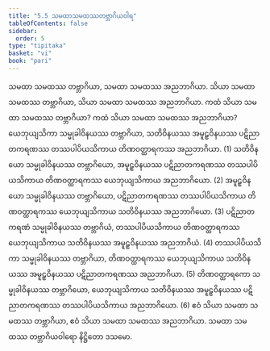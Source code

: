 ```yaml
---
title: "5.5 သမထာသမထဿတဗ္ဘာဂိယဝါရ"
tableOfContents: false
sidebar:
  order: 5
type: "tipitaka"
basket: "vi"
book: "pari"
---
```



<DynamicBreadcrumb />

<Division number="300" book="pari" e="ch" v="5" p="188">

<Paragraph number="1270" book="pari">
သမထာ သမထဿ တဗ္ဘာဂိယာ, သမထာ သမထဿ အညဘာဂိယာ. သိယာ သမထာ သမထဿ တဗ္ဘာဂိယာ, သိယာ သမထာ သမထဿ အညဘာဂိယာ.
</Paragraph>

<Paragraph number="1271" book="pari">
ကထံ သိယာ သမထာ သမထဿ တဗ္ဘာဂိယာ? ကထံ သိယာ သမထာ သမထဿ အညဘာဂိယာ? ယေဘုယျသိကာ သမ္မုခါဝိနယဿ တဗ္ဘာဂိယာ, သတိဝိနယဿ အမူဠှဝိနယဿ ပဋိညာတကရဏဿ တဿပါပိယသိကာယ တိဏဝတ္ထာရကဿ အညဘာဂိယာ. (1)
</Paragraph>

<Paragraph number="1272" book="pari">
သတိဝိနယော သမ္မုခါဝိနယဿ တဗ္ဘာဂိယော, အမူဠှဝိနယဿ ပဋိညာတကရဏဿ တဿပါပိယသိကာယ တိဏဝတ္ထာရကဿ ယေဘုယျသိကာယ အညဘာဂိယော. (2)
</Paragraph>

<Paragraph number="1273" book="pari">
အမူဠှဝိနယော သမ္မုခါဝိနယဿ တဗ္ဘာဂိယော, ပဋိညာတကရဏဿ တဿပါပိယသိကာယ တိဏဝတ္ထာရကဿ ယေဘုယျသိကာယ သတိဝိနယဿ အညဘာဂိယော. (3)
</Paragraph>

<Paragraph number="1274" book="pari">
ပဋိညာတကရဏံ သမ္မုခါဝိနယဿ တဗ္ဘာဂိယံ, တဿပါပိယသိကာယ တိဏဝတ္ထာရကဿ ယေဘုယျသိကာယ သတိဝိနယဿ အမူဠှဝိနယဿ အညဘာဂိယံ. (4)
</Paragraph>

<Paragraph number="1275" book="pari">
တဿပါပိယသိကာ သမ္မုခါဝိနယဿ တဗ္ဘာဂိယာ, တိဏဝတ္ထာရကဿ ယေဘုယျသိကာယ သတိဝိနယဿ အမူဠှဝိနယဿ ပဋိညာတကရဏဿ အညဘာဂိယာ. (5)
</Paragraph>

<Paragraph number="1276" book="pari">
တိဏဝတ္ထာရကော သမ္မုခါဝိနယဿ တဗ္ဘာဂိယော, ယေဘုယျသိကာယ သတိဝိနယဿ အမူဠှဝိနယဿ ပဋိညာတကရဏဿ တဿပါပိယသိကာယ အညဘာဂိယော. (6)
</Paragraph>

<Paragraph number="1277" book="pari">
ဧဝံ သိယာ သမထာ သမထဿ တဗ္ဘာဂိယာ, ဧဝံ သိယာ သမထာ သမထဿ အညဘာဂိယာ.

</Paragraph>
</Division>

<Paragraph number="1278" type="center" book="pari">
သမထာ သမထဿ တဗ္ဘာဂိယဝါရော နိဋ္ဌိတော ဒသမော.
</Paragraph>